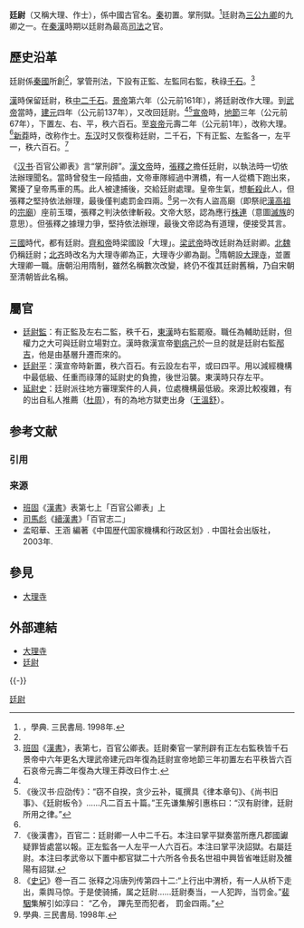 '''廷尉'''（又稱大理、作士），係中國古官名。[[秦|秦]]初置。掌刑獄。<ref name=sanmin>，學典. 三民書局. 1998年.</ref>廷尉為[[三公九卿|三公九卿]]的九卿之一。在[[秦漢|秦漢]]時期以廷尉為最高[[司法|司法]]之官。

==歷史沿革==
廷尉係[[秦國|秦國]]所創<ref name=sanmin/>，掌管刑法，下設有正監、左監同右監，秩祿[[石_(容量單位)|千石]]。<ref name=bangu>[[班固|班固]]《[[漢書|漢書]]》，表第七，百官公卿表。廷尉秦官一掌刑辟有正左右監秩皆千石景帝中六年更名大理武帝建元四年復為廷尉宣帝地節三年初置左右平秩皆六百石哀帝元壽二年復為大理王莽改曰作士.</ref>

[[漢朝|漢]]時保留廷尉，秩[[二千石|中二千石]]。[[漢景帝|景帝]]第六年（公元前161年），將廷尉改作大理。到[[漢武帝|武帝]]當時，[[建元_(漢朝)|建元]]四年（公元前137年），又改回廷尉。<ref name=sanmin/><ref>《後汉书·应劭传》：“窃不自揆，贪少云补，辄撰具《律本章句》、《尚书旧事》、《廷尉板令》……凡二百五十篇。”王先谦集解引惠栋曰：“汉有尉律，廷尉所用之律。”</ref>[[漢宣帝|宣帝]]時，[[地節|地節]]三年（公元前67年），下置左、右、平，秩六百石。至[[漢哀帝|哀帝]]元壽二年（公元前1年），改称大理。<ref name=bangu/>[[新朝|新莽]]時，改称作士。[[东汉|东汉]]时又恢復称廷尉，二千石，下有正監、左監各一，左平一，秩六百石。<ref>《後漢書》，百官二：廷尉卿一人中二千石。本注曰掌平獄奏當所應凡郡國讞疑罪皆處當以報。正左監各一人左平一人六百石。本注曰掌平決詔獄。右屬廷尉。本注曰孝武帝以下置中都官獄二十六所各令長名世祖中興皆省唯廷尉及雒陽有詔獄.</ref>

《[[汉书|汉书]]·百官公卿表》言“掌刑辟”。[[漢文帝|漢文帝]]時，[[張釋之|張釋之]]擔任廷尉，以執法時一切依法辦理聞名。當時曾發生一段插曲，文帝車隊經過中渭橋，有一人從橋下跑出來，驚擾了皇帝馬車的馬。此人被逮捕後，交給廷尉處理。皇帝生氣，想[[斬殺|斬殺]]此人，但張釋之堅持依法辦理，最後僅判處罰金四兩。<ref>《[[史记|史记]]》卷一百二 张释之冯唐列传第四十二:“上行出中渭桥，有一人从桥下走出，乘舆马惊。于是使骑捕，属之廷尉……廷尉奏当，一人犯跸，当罚金。”[[裴駰|裴駰]]集解引如淳曰： “乙令， 蹕先至而犯者， 罰金四兩。”</ref>另一次有人盜高廟（即祭祀[[漢高祖|漢高祖]]的[[宗廟|宗廟]]）座前玉環，張釋之判決依律斬殺。文帝大怒，認為應行[[株連|株連]]（意圖[[滅族|滅族]]的意思）。但張釋之據理力爭，堅持依法辦理，最後文帝認為有道理，便接受其言。

[[三國|三國]]時代，都有廷尉。[[齊和帝|齊和帝]]時梁國設「大理」。[[梁武帝|梁武帝]]時改廷尉為廷尉卿。[[北魏|北魏]]仍稱廷尉；[[北齐|北齐]]時改名为大理寺卿為正，大理寺少卿為副。<ref>學典. 三民書局. 1998年.</ref>隋朝設[[大理寺|大理寺]]，並置大理卿一職。唐朝沿用隋制，雖然名稱數次改變，終仍不復其廷尉舊稱，乃自宋朝至清朝皆此名稱。

==屬官==
{{main|大理評事}}
*[[廷尉監|廷尉監]]：有正監及左右二監，秩千石，[[東漢|東漢]]時右監罷廢。職任為輔助廷尉，但權力之大可與廷尉立場對立。漢時救漢宣帝[[劉病己|劉病己]]於一旦的就是廷尉右監[[邴吉|邴吉]]，他是由基層升遷而來的。
*[[廷尉平|廷尉平]]：漢宣帝時新置，秩六百石。有云設左右平，或曰四平。用以減經機構中最低級、任重而祿薄的延尉史的負擔，後世沿襲。東漢時只存左平。
*[[延尉史|延尉史]]：廷尉派往地方審理案件的人員，位處機構最低級。來源比較複雜，有的出自私人推薦（[[杜周|杜周]]），有的為地方獄吏出身（[[王溫舒|王溫舒]]）。

== 参考文献 ==
=== 引用 ===
{{Reflist}}

=== 来源 ===
{{refbegin}}
*[[班固|班固]]《[[漢書|漢書]]》表第七上「百官公卿表」上
*[[司馬彪|司馬彪]]《[[八家後漢書|續漢書]]》「百官志二」
*孟昭華、王涵 編著《中国歴代国家機構和行政区划》. 中国社会出版社，2003年.
{{refend}}

==參見==
*[[大理寺|大理寺]]

==外部連結==
*[https://www.bilibili.com/video/av3584554/?p=2 大理寺] {{Wayback|url=https://www.bilibili.com/video/av3584554/?p=2 |date=20210106140229 }}
*[https://www.moedict.tw/%E5%BB%B7%E5%B0%89 廷尉] {{Wayback|url=https://www.moedict.tw/%E5%BB%B7%E5%B0%89 |date=20210621190531 }}
{{-}}
{{九卿九寺}}

[[Category:廷尉|]]
